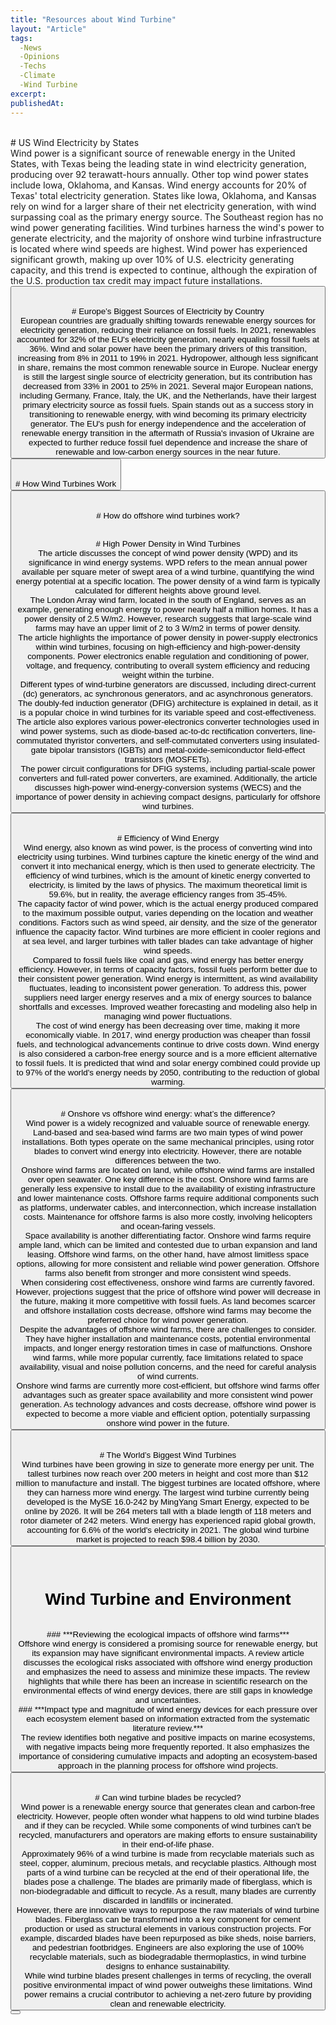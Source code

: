 ```yaml
---
title: "Resources about Wind Turbine"
layout: "Article"
tags:
  -News
  -Opinions
  -Techs
  -Climate
  -Wind Turbine
excerpt:
publishedAt:
---
```

<br/>
# US Wind Electricity by States
<br/>
<Image src="/VCE_Wind-Power_V5-1.jpg" alt="" width={600} height={500} />
<br />
Wind power is a significant source of renewable energy in the United States, with Texas being the leading state in wind electricity generation, producing over 92 terawatt-hours annually. Other top wind power states include Iowa, Oklahoma, and Kansas. Wind energy accounts for 20% of Texas' total electricity generation. States like Iowa, Oklahoma, and Kansas rely on wind for a larger share of their net electricity generation, with wind surpassing coal as the primary energy source. The Southeast region has no wind power generating facilities. Wind turbines harness the wind's power to generate electricity, and the majority of onshore wind turbine infrastructure is located where wind speeds are highest. Wind power has experienced significant growth, making up over 10% of U.S. electricity generating capacity, and this trend is expected to continue, although the expiration of the U.S. production tax credit may impact future installations.
<br/>
<Button
  address="https://www.visualcapitalist.com/mapped-u-s-wind-electricity-generation-by-state/"
  text="Source"
/>
<br/>
<br/>
# Europe’s Biggest Sources of Electricity by Country
<br/>
<Image src="/EuropeEnergyConsomption.png" alt="" width={600} height={500} />
<br />
European countries are gradually shifting towards renewable energy sources for electricity generation, reducing their reliance on fossil fuels. In 2021, renewables accounted for 32% of the EU's electricity generation, nearly equaling fossil fuels at 36%. Wind and solar power have been the primary drivers of this transition, increasing from 8% in 2011 to 19% in 2021. Hydropower, although less significant in share, remains the most common renewable source in Europe. Nuclear energy is still the largest single source of electricity generation, but its contribution has decreased from 33% in 2001 to 25% in 2021. Several major European nations, including Germany, France, Italy, the UK, and the Netherlands, have their largest primary electricity source as fossil fuels. Spain stands out as a success story in transitioning to renewable energy, with wind becoming its primary electricity generator. The EU's push for energy independence and the acceleration of renewable energy transition in the aftermath of Russia's invasion of Ukraine are expected to further reduce fossil fuel dependence and increase the share of renewable and low-carbon energy sources in the near future.
<br/>
<Button
  address="https://www.visualcapitalist.com/mapped-europes-biggest-sources-of-electricity-by-country/"
  text="Source"
/>
<br/>
<br/>
# How Wind Turbines Work
<br/>
<Image src="/how-wind-turbines-work.gif" alt="" width={600} height={500} />

<br/>
<Button
  address="https://www.visualcapitalist.com/mapped-u-s-wind-electricity-generation-by-state/"
  text="Source"
/>
<br/>
<br/>
# How do offshore wind turbines work?
<br/>
<Youtube id= "HqCVgRbPQcg&t=335s"/>
<br/>
<br/>
# High Power Density in Wind Turbines
<br/>
The article discusses the concept of wind power density (WPD) and its significance in wind energy systems. WPD refers to the mean annual power available per square meter of swept area of a wind turbine, quantifying the wind energy potential at a specific location. The power density of a wind farm is typically calculated for different heights above ground level.
<br/>
The London Array wind farm, located in the south of England, serves as an example, generating enough energy to power nearly half a million homes. It has a power density of 2.5 W/m2. However, research suggests that large-scale wind farms may have an upper limit of 2 to 3 W/m2 in terms of power density.
<br/>
The article highlights the importance of power density in power-supply electronics within wind turbines, focusing on high-efficiency and high-power-density components. Power electronics enable regulation and conditioning of power, voltage, and frequency, contributing to overall system efficiency and reducing weight within the turbine.
<br/>
Different types of wind-turbine generators are discussed, including direct-current (dc) generators, ac synchronous generators, and ac asynchronous generators. The doubly-fed induction generator (DFIG) architecture is explained in detail, as it is a popular choice in wind turbines for its variable speed and cost-effectiveness.
<br/>
The article also explores various power-electronics converter technologies used in wind power systems, such as diode-based ac-to-dc rectification converters, line-commutated thyristor converters, and self-commutated converters using insulated-gate bipolar transistors (IGBTs) and metal-oxide-semiconductor field-effect transistors (MOSFETs).
<br/>
The power circuit configurations for DFIG systems, including partial-scale power converters and full-rated power converters, are examined. Additionally, the article discusses high-power wind-energy-conversion systems (WECS) and the importance of power density in achieving compact designs, particularly for offshore wind turbines.

<br/>
<Button
  address="https://www.electronicdesign.com/technologies/power/whitepaper/21166503/electronic-design-high-power-density-in-wind-turbines"
  text="Source"
/>
<br/>
<br/>
# Efficiency of Wind Energy
<br/>
Wind energy, also known as wind power, is the process of converting wind into electricity using turbines. Wind turbines capture the kinetic energy of the wind and convert it into mechanical energy, which is then used to generate electricity. The efficiency of wind turbines, which is the amount of kinetic energy converted to electricity, is limited by the laws of physics. The maximum theoretical limit is 59.6%, but in reality, the average efficiency ranges from 35-45%.
<br/>
The capacity factor of wind power, which is the actual energy produced compared to the maximum possible output, varies depending on the location and weather conditions. Factors such as wind speed, air density, and the size of the generator influence the capacity factor. Wind turbines are more efficient in cooler regions and at sea level, and larger turbines with taller blades can take advantage of higher wind speeds.
<br/>
Compared to fossil fuels like coal and gas, wind energy has better energy efficiency. However, in terms of capacity factors, fossil fuels perform better due to their consistent power generation. Wind energy is intermittent, as wind availability fluctuates, leading to inconsistent power generation. To address this, power suppliers need larger energy reserves and a mix of energy sources to balance shortfalls and excesses. Improved weather forecasting and modeling also help in managing wind power fluctuations.
<br/>
The cost of wind energy has been decreasing over time, making it more economically viable. In 2017, wind energy production was cheaper than fossil fuels, and technological advancements continue to drive costs down. Wind energy is also considered a carbon-free energy source and is a more efficient alternative to fossil fuels. It is predicted that wind and solar energy combined could provide up to 97% of the world's energy needs by 2050, contributing to the reduction of global warming.
<br/>
<Button
  address="https://www.lovetoknow.com/home/sustainability/efficiency-wind-energy"
  text="Source"
/>
<br/>
<br/>
# Onshore vs offshore wind energy: what’s the difference?
<br/>
Wind power is a widely recognized and valuable source of renewable energy. Land-based and sea-based wind farms are two main types of wind power installations. Both types operate on the same mechanical principles, using rotor blades to convert wind energy into electricity. However, there are notable differences between the two.
<br/>
Onshore wind farms are located on land, while offshore wind farms are installed over open seawater. One key difference is the cost. Onshore wind farms are generally less expensive to install due to the availability of existing infrastructure and lower maintenance costs. Offshore farms require additional components such as platforms, underwater cables, and interconnection, which increase installation costs. Maintenance for offshore farms is also more costly, involving helicopters and ocean-faring vessels.
<br/>
Space availability is another differentiating factor. Onshore wind farms require ample land, which can be limited and contested due to urban expansion and land leasing. Offshore wind farms, on the other hand, have almost limitless space options, allowing for more consistent and reliable wind power generation. Offshore farms also benefit from stronger and more consistent wind speeds.
<br/>
When considering cost effectiveness, onshore wind farms are currently favored. However, projections suggest that the price of offshore wind power will decrease in the future, making it more competitive with fossil fuels. As land becomes scarcer and offshore installation costs decrease, offshore wind farms may become the preferred choice for wind power generation.
<br/>
Despite the advantages of offshore wind farms, there are challenges to consider. They have higher installation and maintenance costs, potential environmental impacts, and longer energy restoration times in case of malfunctions. Onshore wind farms, while more popular currently, face limitations related to space availability, visual and noise pollution concerns, and the need for careful analysis of wind currents.
<br/>
Onshore wind farms are currently more cost-efficient, but offshore wind farms offer advantages such as greater space availability and more consistent wind power generation. As technology advances and costs decrease, offshore wind power is expected to become a more viable and efficient option, potentially surpassing onshore wind power in the future.
<br/>
<Button
  address="https://todayshomeowner.com/solar/guides/onshore-vs-offshore-windpower/"
  text="Source"
/>
<br/>
<br/>
# The World’s Biggest Wind Turbines
<br/>
<Image src="/The-Worlds-Biggest-Wind-Turbines-v5-compressed.gif" alt="" width={600} height={500} />
<br/>
Wind turbines have been growing in size to generate more energy per unit. The tallest turbines now reach over 200 meters in height and cost more than $12 million to manufacture and install. The biggest turbines are located offshore, where they can harness more wind energy. The largest wind turbine currently being developed is the MySE 16.0-242 by MingYang Smart Energy, expected to be online by 2026. It will be 264 meters tall with a blade length of 118 meters and rotor diameter of 242 meters. Wind energy has experienced rapid global growth, accounting for 6.6% of the world's electricity in 2021. The global wind turbine market is projected to reach $98.4 billion by 2030.
<br/>
<Button
  address="https://www.nature.com/articles/s44183-022-00003-5"
  text="Source"
/>
<br/>
<br/>

# Wind Turbine and Environment 
<br/>
### ***Reviewing the ecological impacts of offshore wind farms***
<br/>
<Image src="/WindTurbineandEcology.jpeg" alt="" width={600} height={500} />
<br/>
Offshore wind energy is considered a promising source for renewable energy, but its expansion may have significant environmental impacts. A review article discusses the ecological risks associated with offshore wind energy production and emphasizes the need to assess and minimize these impacts. The review highlights that while there has been an increase in scientific research on the environmental effects of wind energy devices, there are still gaps in knowledge and uncertainties.
<br/>
### ***Impact type and magnitude of wind energy devices for each pressure over each ecosystem element based on information extracted from the systematic literature review.***
<br/>
<Image src="/WindTurbineandEcology2.jpeg" alt="" width={600} height={500} />
<br/>
The review identifies both negative and positive impacts on marine ecosystems, with negative impacts being more frequently reported. It also emphasizes the importance of considering cumulative impacts and adopting an ecosystem-based approach in the planning process for offshore wind projects.
<br/>
<Button
  address="https://www.nature.com/articles/s44183-022-00003-5"
  text="Source"
/>
<br/>
<br/>
# Can wind turbine blades be recycled?
<br/>
Wind power is a renewable energy source that generates clean and carbon-free electricity. However, people often wonder what happens to old wind turbine blades and if they can be recycled. While some components of wind turbines can't be recycled, manufacturers and operators are making efforts to ensure sustainability in their end-of-life phase.
<br/>
Approximately 96% of a wind turbine is made from recyclable materials such as steel, copper, aluminum, precious metals, and recyclable plastics. Although most parts of a wind turbine can be recycled at the end of their operational life, the blades pose a challenge. The blades are primarily made of fiberglass, which is non-biodegradable and difficult to recycle. As a result, many blades are currently discarded in landfills or incinerated.
<br/>
However, there are innovative ways to repurpose the raw materials of wind turbine blades. Fiberglass can be transformed into a key component for cement production or used as structural elements in various construction projects. For example, discarded blades have been repurposed as bike sheds, noise barriers, and pedestrian footbridges. Engineers are also exploring the use of 100% recyclable materials, such as biodegradable thermoplastics, in wind turbine designs to enhance sustainability.
<br/>
While wind turbine blades present challenges in terms of recycling, the overall positive environmental impact of wind power outweighs these limitations. Wind power remains a crucial contributor to achieving a net-zero future by providing clean and renewable electricity.
<br/>
<Button
  address="https://www.nature.com/articles/s44183-022-00003-5"
  text="Source"
/>